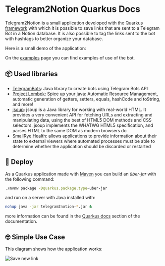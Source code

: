 # Telegram2Notion Quarkus Docs

Telegram2Notion is a small application developed with the [Quarkus framework](https://quarkus.io/) with which it is possible to save links that are sent to a Telegram Bot in a Notion database. It is also possible to tag the links sent to the bot with hashtags to better organize your database.

Here is a small demo of the application:

<Vimeo video="763926082" />

On the [examples](/pages/examples) page you can find examples of use of the bot.

## 📦 Used libraries

- [TelegramBots](https://github.com/rubenlagus/TelegramBots): Java library to create bots using Telegram Bots API
- [Project Lombok](https://projectlombok.org/): Spice up your java: Automatic Resource Management, automatic generation of getters, setters, equals, hashCode and toString, and more!
- [jsoup](https://jsoup.org/): jsoup is a Java library for working with real-world HTML. It provides a very convenient API for fetching URLs and extracting and manipulating data, using the best of HTML5 DOM methods and CSS selectors. jsoup implements the WHATWG HTML5 specification, and parses HTML to the same DOM as modern browsers do
- [SmallRye Health](https://quarkus.io/guides/smallrye-health): allows applications to provide information about their state to external viewers where automated processes must be able to determine whether the application should be discarded or restarted

## 🚀 Deploy

As a Quarkus application made with [Maven](https://maven.apache.org/index.html) you can build an _über-jar_ with the following command:

```bash
./mvnw package -Dquarkus.package.type=uber-jar
```

and run on a server with Java installed with:

```bash
nohup java -jar telegram2notion-*.jar &
```

more information can be found in the [Quarkus docs](/pages/quarkus-doc) section of the documentation.

## 🤓 Simple Use Case

This diagram shows how the application works:

![Save new link](images/configuration/new-link-to-save.jpg "Save new link")